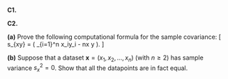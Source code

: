 :::: {.myq}
**C1.**
::::


:::: {.myq}
**C2.**

::: {.subq}
**(a)** Prove the following computational formula for the sample covariance:
\[ s_{xy} = \frac{1}{n-1} \left( \sum_{i=1}^n x_iy_i - n\bar x \bar y \right). \]
:::

::: {.subq}
**(b)** Suppose that a dataset $\mathbf x = (x_1, x_2, \dots, x_n)$ (with $n \geq 2$) has sample variance $s_x^2 = 0$. Show that all the datapoints are in fact equal.
:::
::::